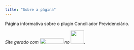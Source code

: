 ```yaml
---
title: "Sobre a página"
---
```


Página informativa sobre o plugin Conciliador Previdenciário.

*Site gerado com [![](quarto.jpg){width="76" height="18"}](https://quarto.org) no [![](RStudio-Logo-Flat.png){width="43"}](https://www.rstudio.com/tags/rstudio-ide/).*

